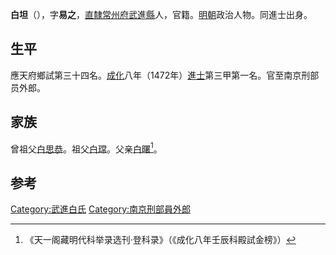 '''白坦'''（{{bd|1448年||？}}），字'''易之'''，[[南直隸|直隸]][[常州府|常州府]][[武進縣|武進縣]]人，官籍。[[明朝|明朝]]政治人物。同進士出身。

==生平==
應天府鄉試第三十四名。[[成化|成化]]八年（1472年）[[進士|進士]]第三甲第一名。官至南京刑部员外郎。

==家族==
曾祖父[[白思恭|白思恭]]。祖父[[白瑺|白瑺]]。父亲[[白曙|白曙]]<ref>《天一阁藏明代科举录选刊·登科录》（《成化八年壬辰科殿試金榜》）</ref>。

==参考==
{{reflist}}

{{明朝人物小作品}}
{{成化八年壬辰科殿試金榜}}
{{DEFAULTSORT:Bai白}}
[[Category:武進白氏|Category:武進白氏]]
[[Category:南京刑部員外郎|Category:南京刑部員外郎]]
